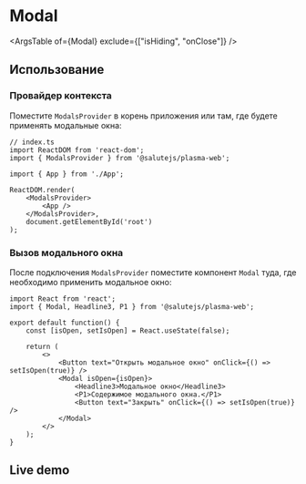



<Meta
    title="Controls/Modal"
    component={Modal}
    decorators={[InSpacingDecorator]}
/>

# Modal
<Description of={Modal} />

<Canvas>
    <Story name="LiveDemo" story={stories.LiveDemo} />
</Canvas>

<ArgsTable of={Modal} exclude={["isHiding", "onClose"]} />

## Использование

### Провайдер контекста
Поместите `ModalsProvider` в корень приложения или там, где будете применять модальные окна:

```tsx
// index.ts
import ReactDOM from 'react-dom';
import { ModalsProvider } from '@salutejs/plasma-web';

import { App } from './App';

ReactDOM.render(
    <ModalsProvider>
        <App />
    </ModalsProvider>,
    document.getElementById('root')
);
```

### Вызов модального окна
После подключения `ModalsProvider` поместите компонент `Modal` туда, где необходимо применить модальное окно:

```tsx
import React from 'react';
import { Modal, Headline3, P1 } from '@salutejs/plasma-web';

export default function() {
    const [isOpen, setIsOpen] = React.useState(false);

    return (
        <>
            <Button text="Открыть модальное окно" onClick={() => setIsOpen(true)} />
            <Modal isOpen={isOpen}>
                <Headline3>Модальное окно</Headline3>
                <P1>Содержимое модального окна.</P1>
                <Button text="Закрыть" onClick={() => setIsOpen(true)} />
            </Modal>
        </>
    );
}
```

## Live demo

<Canvas>
    <Story name="LiveDemo" story={stories.LiveDemo} />
</Canvas>
